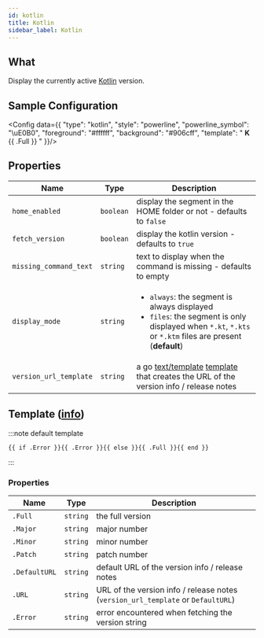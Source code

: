 ```yaml
---
id: kotlin
title: Kotlin
sidebar_label: Kotlin
---
```


## What

Display the currently active [Kotlin][kotlin] version.

## Sample Configuration


<Config data={{
  "type": "kotlin",
  "style": "powerline",
  "powerline_symbol": "\uE0B0",
  "foreground": "#ffffff",
  "background": "#906cff",
  "template": " <b>K</b> {{ .Full }} "
}}/>

## Properties

| Name                   | Type      | Description                                                                                                                                                                  |
| ---------------------- | --------- | ---------------------------------------------------------------------------------------------------------------------------------------------------------------------------- |
| `home_enabled`         | `boolean` | display the segment in the HOME folder or not - defaults to `false`                                                                                                          |
| `fetch_version`        | `boolean` | display the kotlin version - defaults to `true`                                                                                                                              |
| `missing_command_text` | `string`  | text to display when the command is missing - defaults to empty                                                                                                              |
| `display_mode`         | `string`  | <ul><li>`always`: the segment is always displayed</li><li>`files`: the segment is only displayed when `*.kt`, `*.kts` or `*.ktm` files are present (**default**) </li></ul> |
| `version_url_template` | `string`  | a go [text/template][go-text-template] [template][templates] that creates the URL of the version info / release notes                                                        |

## Template ([info][templates])

:::note default template

```template
{{ if .Error }}{{ .Error }}{{ else }}{{ .Full }}{{ end }}
```

:::

### Properties

| Name          | Type     | Description                                                                      |
| ------------- | -------- | -------------------------------------------------------------------------------- |
| `.Full`       | `string` | the full version                                                                 |
| `.Major`      | `string` | major number                                                                     |
| `.Minor`      | `string` | minor number                                                                     |
| `.Patch`      | `string` | patch number                                                                     |
| `.DefaultURL` | `string` | default URL of the version info / release notes                                  |
| `.URL`        | `string` | URL of the version info / release notes (`version_url_template` or `DefaultURL`) |
| `.Error`      | `string` | error encountered when fetching the version string                               |

[go-text-template]: https://golang.org/pkg/text/template/
[templates]: /docs/configuration/templates
[kotlin]: https://kotlinlang.org/
